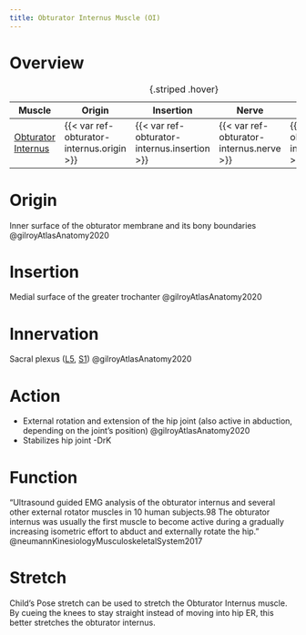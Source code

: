 ```yaml
---
title: Obturator Internus Muscle (OI)
---
```


# Overview

| Muscle  | Origin | Insertion | Nerve | Action |
|------|--------|-------|----------|--------|
| [Obturator Internus]({{< var ref-obturator-internus.path >}}) | {{< var ref-obturator-internus.origin >}} | {{< var ref-obturator-internus.insertion >}} | {{< var ref-obturator-internus.nerve >}} | {{< var ref-obturator-internus.action >}} |
: {.striped .hover}


# Origin

Inner surface of the obturator membrane and its bony boundaries @gilroyAtlasAnatomy2020

# Insertion
Medial surface of the greater trochanter @gilroyAtlasAnatomy2020

# Innervation

Sacral plexus ([L5]({{< var ref-nerve-root.l5 >}}), [S1]({{< var ref-nerve-root.s1 >}})) @gilroyAtlasAnatomy2020

# Action
- External rotation and extension of the hip joint (also active in abduction, depending on the joint’s position) @gilroyAtlasAnatomy2020
- Stabilizes hip joint -DrK



# Function


“Ultrasound ­guided EMG analysis of the obturator internus and several other external rotator muscles in 10 human subjects.98 The obturator internus was usually the first muscle to become active during a gradually increasing isometric effort to abduct and externally rotate the hip.” @neumannKinesiologyMusculoskeletalSystem2017


# Stretch

Child's Pose stretch can be used to stretch the Obturator Internus muscle.
By cueing the knees to stay straight instead of moving into hip ER, this better stretches the obturator internus.